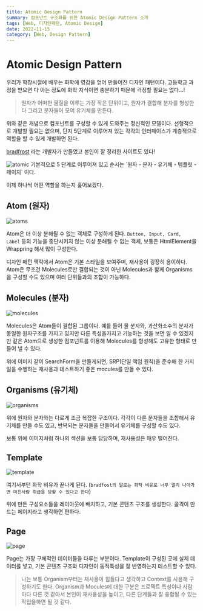 ```yaml
---
title: Atomic Design Pattern
summary: 컴포넌트 구조화를 위한 Atomic Design Pattern 소개
tags: [Web, 디자인패턴, Atomic Design]
date: 2022-11-15
category: [Web, Design Pattern]
---
```



# Atomic Design Pattern

우리가 학창시절에 배우는 화학에 영감을 얻어 만들어진 디자인 패턴이다.
고등학교 과정을 받으면 다 아는 정도에 화학 지식이면 충분하기 때문에 걱정할 필요는 없다...!

> 원자가 어떠한 물질을 이루는 가장 작은 단위이고, 원자가 결합해 분자를 형성한다 그리고 분자들이 모여 유기체를 만든다.

위와 같은 개념으로 컴포넌트를 구성할 수 있게 도와주는 정신적인 모델이다. 선형적으로 개발할 필요는 없으며, 단지 5단계로 이루어져 있는 각각의 인터페이스가 계층적으로 역할을 할 수 있게 개발하면 된다.

[bradfrost](https://atomicdesign.bradfrost.com/) 라는 개발자가 만들었고 본인이 잘 정리한 사이트도 있다!

<Image src={atomic} alt="atomic" />
기본적으로 5 단계로 이루어져 있고 순서는 `원자 - 분자 - 유기체 - 템플릿 -
페이지` 이다.

이제 하나씩 어떤 역할을 하는지 훑어보겠다.

## Atom (원자)

<Image src={atoms} alt="atoms" />

Atom은 더 이상 분해될 수 없는 객체로 구성하게 된다.
`Button, Input, Card, Label` 등의 기능을 중단시키지 않는 이상 분해될 수 없는 객체, 보통은 HtmlElement을 Wrappring 해서 많이 구성한다.

디자인 패턴 맥락에서 Atom은 기본 스타일을 보여주며, 재사용이 굉장히 용이하다.
Atom은 무조건 Molecules로만 결합되는 것이 아닌 Molecules과 함께 Organisms을 구성할 수도 있으며 여러 단위들과의 조합이 가능하다.

## Molecules (분자)

<Image src={molecules} alt="molecules" />

Molecules은 Atom들이 결합된 그룹이다. 예를 들어 물 분자와, 과산화소수의 분자가 동일한 원자구조를 가지고 있지만 다른 특성을가지고 기능하는 것을 보면 알 수 있겠지만 같은 Atom으로 생성한 컴포넌트를 이용해 Molecules를 형성해도 고유한 형태로 만들어 낼 수 있다.

위에 이미지 같이 SearchForm을 만들게되면, SRP(단일 책임 원칙)을 준수해 한 가지 일을 수행하는 재사용과 테스트하기 좋은 mocules를 만들 수 있다.

## Organisms (유기체)

<Image src={organisms} alt="organisms" />

위에 원자와 분자와는 다르게 조금 복잡한 구조이다. 각각이 다른 분자들을 조합해서 유기체를 만들 수도 있고, 반복되는 분자들을 만들어서 유기체를 구성할 수도 있다.

보통 위에 이미지처럼 하나의 섹션을 보통 담당하며, 재사용성은 매우 떨어진다.

## Template

<Image src={template} alt="template" />

여기서부턴 화학 비유가 끝나게 된다. (`bradfost의 말로는 화학 비유로 너무 멀리 나아가면 미친사람 취급을 당할 수 있다고 한다`)

위에 만든 구성요소들을 레이아웃에 배치하고, 기본 콘텐츠 구조를 생성한다. 골격이 만드는 페이지라고 생각하면 편하다.

## Page

<Image src={page} alt="page" />

Page는 가장 구체적인 데이터들을 다루는 부분이다. Template이 구성된 곳에 실제 데이터를 넣고, 기본 콘텐츠 구조와 디자인이 동적특성을 잘 반영하는지 테스트할 수 있다.

> 나는 보통 Organism부터는 재사용이 힘들다고 생각하고 Context를 사용해 구성하기도 한다. Organism과 Mocules에 대한 구분은 프로젝트 특성이나 사람마다 다른 것 같아서 본인이 재사용성을 높이고, 다른 단계들과 잘 융합될 수 있는 작업을하면 될 것 같다.
